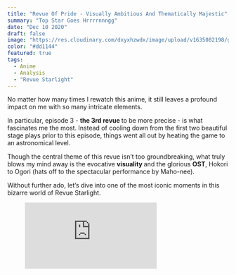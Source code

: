 ```yaml
---
title: "Revue Of Pride - Visually Ambitious And Thematically Majestic"
summary: "Top Star Goes Hrrrrnnngg"
date: "Dec 10 2020"
draft: false
image: "https://res.cloudinary.com/dxyxhzwdx/image/upload/v1635082198/gaftonosh/2021/10/2021-05-03-06_58_03-Greenshot.webp"
color: "#dd1144"
featured: true
tags:
  - Anime
  - Analysis
  - "Revue Starlight"
---
```


<div className="richtext pb-8">
  <p>
    No matter how many times I rewatch this anime, it still leaves a profound
    impact on me with so many intricate elements.
  </p>
  <p>
    In particular, episode 3 - <strong>the 3rd revue </strong>to be more precise
    - is what fascinates me the most. Instead of cooling down from the first two
    beautiful stage plays prior to this episode, things went all out by heating
    the game to an astronomical level.
  </p>
  <p>
    Though the central theme of this revue isn’t too groundbreaking, what truly
    blows my mind away is the evocative <strong>visuality </strong>and the
    glorious <strong>OST</strong>, Hokori to Ogori (hats off to the spectacular
    performance by Maho-nee).
  </p>
  <p>
    Without further ado, let’s dive into one of the most iconic moments in this
    bizarre world of Revue Starlight.
  </p>
  <figure className="kg-card kg-embed-card">
    <iframe
      allow="accelerometer; autoplay; clipboard-write; encrypted-media; gyroscope; picture-in-picture"
      allowFullScreen=""
      frameBorder={0}
      loading="lazy"
      src="https://www.youtube.com/embed/tg7qZzwqWYQ?feature=oembed"
      style={{
        backgroundRepeat: "no-repeat",
        boxSizing: "border-box",
        verticalAlign: "middle",
        maxWidth: "100%",
        position: "absolute",
        top: 0,
        left: 0,
        width: 820,
        height: 615,
      }}
      title="Hokori to Ogori (Pride and Arrogance) - Shoujo Kageki Revue Starlight EP 3 Insert Song"
    />
  </figure>
  <center>
    <h2>
      <b>Premise</b>
    </h2>
  </center>
  <p>
    As the stage came to life, the atmosphere shifted entirely from the cheerful
    tone of the slice-of-life on the <strong>surface</strong> to a fiery and
    solemn setting of the <strong>underground</strong> competition.
  </p>
  <p>
    <em>
      The lighting usage is spot-on as the contenders made their entrances.
    </em>
  </p>
  <p>
    While Karen casually made her debut, Maya gracefully descended from the
    summit. This prologue is likely a metaphor for their power gap.
  </p>
  <p>
    <em>However, Maya isn’t one to look down on her foes.</em>
  </p>
  <p>
    To demonstrate her title of being the 99th class leader, Maya had decided to
    examine this challenger by standing on <strong>equal ground</strong> with
    her.
  </p>
  <figure className="kg-card kg-image-card kg-width-wide">
    <img
      src="http://testghost.mo.cloudinary.net/image/upload/q_80/v1/gaftonosh/2021/10/2020-12-09-21_28_54-greenshot.webp"
      alt=""
      loading="lazy"
      height={1080}
      width={1920}
      className="kg-image hoverZoomLink"
    />
  </figure>
  <p>
    Despite the enthusiasm emitted from the build-up, the opening is rather
    chilling as it gave off the impression of a majestic, high-class ball of the
    <em> </em>
    <strong>nobles </strong>than a regular duel between{" "}
    <strong>knights </strong>or whatever you wanna call the girls in this spooky
    playground.
  </p>
  <p>
    <em>
      Nonetheless, things escalated fast as the Karen and Maya boldly affirm
      their stance.
    </em>
  </p>
  <figure className="kg-card kg-image-card kg-width-wide">
    <img
      src="http://testghost.mo.cloudinary.net/image/upload/q_80/v1/gaftonosh/2021/10/image-2-1-1.webp"
      alt=""
      loading="lazy"
      height={1069}
      width={1901}
      className="kg-image hoverZoomLink"
    />
  </figure>
  <blockquote>
    <em>
      I should be able to see – <strong>Karen</strong>
    </em>
    <br />
    <br />
    <em>
      No, you should not see – <strong>Maya</strong>
    </em>
    <br />
    <br />
    <em>
      The view from the top of that tower – <strong>Both</strong>
    </em>
  </blockquote>
  <p>
    It boggles the mind how quickly Maya shot Karen down with her desire to
    ascend the very top.
  </p>
  <div className="special-quote">
    <p className="g-grid__text">
      While this, at first glance, reflects the <strong>arrogance</strong> of
      Maya, as the song’s title suggests, there is more to the context to
      consider.
      <br />
      <br />
      Karen is technically a newcomer to this Revue industry; hence her barging in
      and declaring that she’ll take the star tiara is kind of a part of her <strong>
        arrogance
      </strong> too.
    </p>
  </div>
  <p>
    So in just a single line of the revue theme track, the arena was set ablaze
    as{" "}
    <em>
      <strong>neither of the girls was willing to back down</strong>
    </em>
    , which effectively brought us to the initial clash.
  </p>
  <center>
    <h2>
      <b>First Impact</b>
    </h2>
  </center>
  <blockquote>
    <p>What lies in your heart? What do your twinkling eyes seek?</p>
    <p>
      I still can’t reach that star, but for the sake of that promise, I’ll keep
      on charging ahead
    </p>
    <cite>
      <b>Karen</b>
    </cite>
  </blockquote>
  <p>
    Admittedly, this is quite a tricky part of the encounter since I'm not sure
    whether Karen was curious about Maya as a <strong>person </strong>or as a{" "}
    <strong>top star.</strong>
  </p>
  <p>
    The latter would imply that Karen sought to defeat Maya regardless of what
    fueled her, for{" "}
    <strong>
      <em>that promise</em>
    </strong>{" "}
    was Karen's prime goal here.
  </p>
  <p>
    On the other hand, the former leaned towards a{" "}
    <strong>personal interest</strong>, which I don't find to be the case
    because, as mentioned before, the <strong>promise</strong> is more important
    to Karen.
  </p>
  <figure className="kg-card kg-image-card kg-width-wide">
    <img
      src="http://testghost.mo.cloudinary.net/image/upload/q_80/v1/gaftonosh/2021/10/shoujo-kagekie29886revue-starlight-03-11.mp4_.00_02_11_02.still005.webp"
      alt=""
      loading="lazy"
      height={1080}
      width={1920}
      className="kg-image hoverZoomLink"
    />
  </figure>
  <p>
    The fight raged on for a short while until Maya issued a brief pause.{" "}
    <em>Her eyes lit a strong sense of distraught</em> as she questioned Karen
    of her motivation behind her participation in the revue.
  </p>
  <p>
    At the same time, it is noticeable how{" "}
    <em>
      Maya was able to effortlessly fend off Karen's fierce strikes, using just
      one hand to block her full blow
    </em>
    , which is pretty hype and, again, showcased the <strong>arrogance</strong> of
    Maya.
  </p>
  <figure className="kg-card kg-image-card kg-width-wide">
    <img
      src="http://testghost.mo.cloudinary.net/image/upload/q_80/v1/gaftonosh/2021/10/2020-12-09-17_41_37-greenshot.webp"
      alt=""
      loading="lazy"
      height={1080}
      width={1920}
      className="kg-image hoverZoomLink"
    />
  </figure>
  <p>
    I really love the way Maya delivered the <strong>"together?"</strong> in a
    pondered manner upon Karen's outrageous declaration. Most likely, there was
    only one thing that occupied her thought at the given time.
  </p>
  <div className="special-quote">
    <p className="g-grid__text">
      How can such a prestigious mantle be "shared" by more than one person?
    </p>
  </div>
  <p>
    Technically speaking, Karen's answer was rather disappointing,{" "}
    <em>at least from Maya's perspective.</em>
  </p>
  <p>
    To Maya, this is <strong>heresy</strong>. The "holy grail" of the revue is
    meant for a single winner, nothing more, nothing less, hence her urge to{" "}
    <strong>fix </strong>this faulty notion of a naive Karen.
  </p>
  <p>
    This speaks volumes of Maya's straightforward nature since{" "}
    <em>idealism has no place to confront her.</em>
  </p>
  <p>
    At this point, it appeared that Maya had been painted as your typical "boss"
    class antagonist with one sole objective in mind:{" "}
    <strong>utmost supremacy.</strong>
  </p>
  <p>However, is that really the case here?</p>
  <p>
    In my view, the second phase would tell us a different story in this regard,
    as Maya sincerely expressed herself in many elegant ways.
  </p>
  <center>
    <h2>
      <b>Where It Truly Begins</b>
    </h2>
  </center>
  <figure className="kg-card kg-image-card kg-width-wide">
    <img
      src="http://testghost.mo.cloudinary.net/image/upload/q_80/v1/gaftonosh/2021/10/2020-12-09-21_38_37-greenshot.webp"
      alt=""
      loading="lazy"
      height={1080}
      width={1920}
      className="kg-image hoverZoomLink"
    />
  </figure>
  <p>
    No longer messing around, Maya unleashed her true might as the head of 99th
    class,
    <strong>
      {" "}
      bending reality, no, the stage to her own will, as the lyric implies.
    </strong>
  </p>
  <p>
    I don't know about you, but this moment was just pure fire as{" "}
    <em>
      the way the details of the revue slowly interwove and danced to Maya's
      tune
    </em>{" "}
    is just a sight to behold.
  </p>
  <p>
    So far, <strong>red </strong>and <strong>gray </strong>have been the main
    palettes of this revue. This, of course, is no strange thing for they
    represent the girls respectively, mostly from their outfit design.
  </p>
  <figure className="kg-card kg-image-card">
    <img
      src="https://cdn.discordapp.com/attachments/901821911649099796/901825395207331861/maya-gawd-1.gif"
      alt=""
      loading="lazy"
      className="kg-image"
    />
  </figure>
  <p>
    As Maya finished her chanting, the theater came into full view in all of its
    glory.
  </p>
  <div className="special-quote">
    <p className="g-grid__text">
      The roles are now reversed, Karen is no longer the challenger, but
      instead, it was Maya who was taking total control and non-stop taunting
      her opponent with <strong>pride and arrogance.</strong>
    </p>
  </div>
  <p>
    The atmosphere now consisted of nothing but glowing spirits between the
    actors, thus further accentuated the tragic undertone behind the harsh truth
    of this <strong>vicious cycle</strong>.
  </p>
  <figure className="kg-card kg-image-card kg-width-wide">
    <img
      src="http://testghost.mo.cloudinary.net/image/upload/q_80/v1/gaftonosh/2021/10/2020-12-09-21_58_30-greenshot.webp"
      alt=""
      loading="lazy"
      height={1080}
      width={1920}
      className="kg-image hoverZoomLink"
    />
  </figure>
  <blockquote>
    <p>Come climb up here, if you have the resolve</p>
    <p>Try to tear me down, show me your fury</p>
    <p>Do not be at the mercy of the beast that lies within you</p>
    <p>I have no need for those who lack willpower</p>
    <p>I want you to show you are fighting with your pride on the line</p>
    <cite>
      <b>Maya</b>
    </cite>
  </blockquote>
  <p>
    While it is undeniable that Maya is inherently competitive, she, however,{" "}
    <strong>
      does acknowledge those who put their best on the line when facing her.
    </strong>
  </p>
  <p>
    For the record, there hasn't been any instance of Maya looking down on other
    opponents.
  </p>
  <center>
    <h2>
      <b>The Tip Of The Iceberg</b>
    </h2>
  </center>
  <p>
    It might be a bit irrelevant to the topic but, earlier in episode 3, almost
    every moment featuring Maya is merely her seemingly taking some random
    glances and sending greetings to her peers.
  </p>
  <p>
    Unexpectedly, when this stage manifested, all of these elements would then
    hold much more value and <strong>weight </strong>than they originally
    appeared to.
  </p>
  <figure className="kg-card kg-image-card kg-width-wide">
    <img
      src="http://testghost.mo.cloudinary.net/image/upload/q_80/v1/gaftonosh/2021/10/2020-12-09-22_00_24-greenshot.webp"
      alt=""
      loading="lazy"
      height={1080}
      width={1920}
      className="kg-image hoverZoomLink"
    />
  </figure>
  <div className="special-quote">
    <p className="g-grid__text">
      The essence behind Maya's character is to take the top spot by giving her
      all, holding nothing back, even if it means transforming into a{" "}
      <strong>beast</strong>.<br />
      <br />
      This goes to show how tempting and distasteful the environment of creating
      the <strong>best of the best</strong> is.
    </p>
  </div>
  <p>
    Therefore, Karen's idea of reaching the top star{" "}
    <strong>with someone else</strong> is a pipedream, a ludicrous wish to Maya;
    hence her being mildly furious and going all out in this second phase.
  </p>
  <blockquote>
    <p>There is but one lone star on the stage</p>
    <p>Desire it</p>
    <p>Starve for it</p>
    <p>Thirst for it</p>
    <p>Fight for it</p>
    <cite>
      <b>Maya</b>
    </cite>
  </blockquote>
  <p>
    The best thing about this revue is how it not only{" "}
    <strong>solidified Maya's character and ideal</strong> but also served as a
    subtle <strong>foreshadowing</strong> for something much more climactic to
    come.
  </p>
  <p>
    For those who have already finished the anime, you can already tell the
    reason for this quick line-up shot as Maya poured her heart out with the
    song and dance.
  </p>
  <figure className="kg-card kg-image-card">
    <img
      src="https://cdn.discordapp.com/attachments/901821911649099796/901826439874220042/ezgif.com-gif-maker.gif"
      alt=""
      loading="lazy"
      className="kg-image"
    />
  </figure>
  <p>
    <em>
      Nana stood out the most with only the lower half of her face revealed in
      contrast to the other three, indicating that there's much to her character
      compared to other candidates.
    </em>
  </p>
  <p>
    I mean, everything adds up, to be honest, when you look at this series as a
    whole and connect this segment with "something" in the later events to come,
    it's simply mesmerizing (<strong>NANA </strong>HYPE).
  </p>
  <p>But I digress.</p>
  <figure className="kg-card kg-width-wide kg-gallery-card">
    <div className="kg-gallery-container">
      <div className="kg-gallery-row">
        <div className="kg-gallery-image">
          <img
            src="http://testghost.mo.cloudinary.net/image/upload/q_80/v1/gaftonosh/2021/10/2020-12-09-22_11_27-greenshot.webp"
            alt=""
            loading="lazy"
            height={1080}
            width={1920}
            className="hoverZoomLink"
          />
        </div>
        <div className="kg-gallery-image">
          <img
            src="http://testghost.mo.cloudinary.net/image/upload/q_80/v1/gaftonosh/2021/10/2020-12-09-22_11_36-greenshot.webp"
            alt=""
            loading="lazy"
            height={1080}
            width={1920}
            className="hoverZoomLink"
          />
        </div>
      </div>
    </div>
  </figure>
  <p>
    Maya's resolution might not be absolute and flawed from the context of the
    story, it still strikes me as a practical approach to the revue or
    competition in general.
  </p>
  <p>
    No matter how you look at it, there can only be one winner, which ultimately
    led us to the final phase, the climax.
  </p>
  <figure className="kg-card kg-image-card kg-width-wide">
    <img
      src="http://testghost.mo.cloudinary.net/image/upload/q_80/v1/gaftonosh/2021/10/2020-12-09-22_11_52-greenshot.webp"
      alt=""
      loading="lazy"
      height={1080}
      width={1920}
      className="kg-image hoverZoomLink"
    />
  </figure>
  <center>
    <h2>
      <b>The Peak</b>
    </h2>
  </center>
  <blockquote>
    <p>Going higher, shining brighter</p>
    <p>I will illuminate the horizon</p>
    <p>A single step forward is a step closer to my dream</p>
    <p>That is pride</p>
    <br />
    <p>Going higher, shining brighter</p>
    <p>Towards unreachable heights</p>
    <p>That is my pride</p>
    <cite>
      <b>Maya</b>
    </cite>
  </blockquote>
  <figure className="kg-card kg-image-card kg-width-full">
    <img
      src="http://testghost.mo.cloudinary.net/image/upload/q_80/v1/gaftonosh/2021/10/shoujo-kagekie29886revue-starlight-03-11.mp4_.00_04_11_18.still012.webp"
      alt=""
      loading="lazy"
      height={1069}
      width={1901}
      className="kg-image hoverZoomLink"
    />
  </figure>
  <p>
    Maya reinforces her ideal by proclaiming to reach an{" "}
    <strong>infinite height</strong>, and IMO this is where Maya truly shines as
    a character.
  </p>
  <p>
    Think about it, Maya is like a monarch standing on top of the mountain,
    undefeated, uncontended, yet she refused to rest on her laurels.
  </p>
  <p>
    Despite her recognizing and understanding the pains, despairs, and tragedies
    that shallow the fallen ones,{" "}
    <strong>Maya would not feel pity for them</strong>.
  </p>
  <p>
    Instead, she strives to push herself further. Not because she doesn't care
    about her peers,{" "}
    <strong>
      <em>but as a means to pay her respect to them.</em>
    </strong>
  </p>
  <div className="special-quote">
    <p className="g-grid__text">
      <strong>
        The top star means nothing without those failing to reach it
      </strong>
      . In truth, only desolation and despair await the defeated.
      <br />
      <br />
      YET, painful as it is, <em>Maya must carry on</em>.<br />
      <br />
      Otherwise, everything she had done would prove to be meaningless, and the
      effort of those girls would have been wasted as well.
      <br />
      <br />
      For those who were chasing behind her, and as proof of her determination, Maya
      would not stop for anything, even if at the cost of remaining a lone star,
      that is her <strong>pride</strong>.
    </p>
  </div>
  <p>
    <em>With this, everything came together as one.</em>
  </p>
  <p>
    It felt as though the{" "}
    <strong>
      theme, the characters, the visual, and the music all clashed against one
      another to vie for supremacy.
    </strong>{" "}
    Therein, this put me in a difficult position for I could not even make up my
    mind lol.
  </p>
  <figure className="kg-card kg-image-card kg-card-hascaption">
    <img
      src="https://cdn.discordapp.com/attachments/901821911649099796/901826465241391174/ezgif.com-gif-maker-1.gif"
      alt=""
      loading="lazy"
      className="kg-image"
    />
    <figcaption>
      If anything, this action shot down here is probably the best non-cut
      sequence I've ever witnessed in my anime-watching career.
    </figcaption>
  </figure>
  <p>
    On another note, I think I finally understand{" "}
    <em>what the Giraffe was seeking</em> all the time by orchestrating this
    revue system.
  </p>
  <p>
    It sure seems like an ass move, but then again,{" "}
    <em>
      <strong>aren't we, the audience, all the same</strong>
    </em>{" "}
    for yearning to see the girls' suffering just so it'll satisfy our craving
    for the unknown, the sublime scenery?
  </p>
  <figure className="kg-card kg-image-card kg-width-wide">
    <img
      src="http://testghost.mo.cloudinary.net/image/upload/q_80/v1/gaftonosh/2021/10/2020-12-09-22_16_27-greenshot.webp"
      alt=""
      loading="lazy"
      height={1080}
      width={1920}
      className="kg-image hoverZoomLink"
    />
  </figure>
  <p>
    Anyway, getting back on the topic, Karen found herself being utterly
    overwhelmed by Maya's brilliance as she struggled and unable to get an
    opening to make her way through.
  </p>
  <p>
    In contrast, Maya was relentlessly toying with her prey. Every time she was
    close to receiving an attack from Karen, Maya would then widen the gap by{" "}
    <strong>fiddling the stage as she will it</strong>, which is insanely epic
    and out-of-this-world.
  </p>
  <figure className="kg-card kg-image-card kg-width-wide">
    <img
      src="http://testghost.mo.cloudinary.net/image/upload/q_80/v1/gaftonosh/2021/10/2020-12-09-22_19_12-greenshot-1.webp"
      alt=""
      loading="lazy"
      height={1080}
      width={1920}
      className="kg-image hoverZoomLink"
    />
  </figure>
  <p>
    <em>Eventually, the moment of truth drew near.</em>
  </p>
  <p>
    When Karen exhausted herself and realized that she was facing an immovable
    wall, Maya valiantly delivered the finishing blow.
  </p>
  <p>
    Incidentally, as she let her emotion got the best of her, Claudine was also
    seen to be having an intense battle in a different arena.
  </p>
  <figure className="kg-card kg-width-wide kg-gallery-card">
    <div className="kg-gallery-container">
      <div className="kg-gallery-row">
        <div className="kg-gallery-image">
          <img
            src="http://testghost.mo.cloudinary.net/image/upload/q_80/v1/gaftonosh/2021/10/shoujo-kagekie29886revue-starlight-03-3.mp4_.00_21_00_16.still005.webp"
            alt=""
            loading="lazy"
            height={1080}
            width={1920}
            className="hoverZoomLink"
          />
        </div>
        <div className="kg-gallery-image">
          <img
            src="http://testghost.mo.cloudinary.net/image/upload/q_80/v1/gaftonosh/2021/10/shoujo-kagekie29886revue-starlight-03-3.mp4_.00_20_58_22.still004.webp"
            alt=""
            loading="lazy"
            height={1080}
            width={1920}
            className="hoverZoomLink"
          />
        </div>
      </div>
    </div>
  </figure>
  <figure className="kg-card kg-image-card kg-width-wide">
    <img
      src="http://testghost.mo.cloudinary.net/image/upload/q_80/v1/gaftonosh/2021/10/shoujo-kagekie29886revue-starlight-03-3.mp4_.00_21_06_02.still001.webp"
      alt=""
      loading="lazy"
      height={1080}
      width={1920}
      className="kg-image hoverZoomLink"
    />
  </figure>
  <p>
    And just like that, the curtain fell on the <strong>Revue of Pride</strong>{" "}
    with Maya once again reaffirmed her resolve to stand on top, alone.
  </p>
  <figure className="kg-card kg-image-card kg-width-full">
    <img
      src="http://testghost.mo.cloudinary.net/image/upload/q_80/v1/gaftonosh/2021/10/2021-05-03-06_58_03-Greenshot.webp"
      alt=""
      loading="lazy"
      height={1080}
      width={1920}
      className="kg-image hoverZoomLink"
    />
  </figure>
  <center>
    <h2>
      <b>Afterthought</b>
    </h2>
  </center>
  <p>
    I must say episode 3 as a whole, and this revue, in particular, was{" "}
    <strong>meticulously and masterfully crafted in every way</strong>.
  </p>
  <p>
    There was so much foreshadowing, subtlety, and foils running together to
    raise the bar and suspense on top of a flawless assemble of theatrical
    showdown backed by a majestic <strong>theme track</strong>.
  </p>
  <p>
    The <strong>directing </strong>is one thing, but damn, all those{" "}
    <strong>choreography </strong>shots and the non-cut, flashback, etc just
    refused to let up the stream of hype and thrill.
  </p>
  <p>
    Moreover, the <strong>lighting </strong>deserves a medal here, for they
    pretty much captured the <strong>semi-gloomy </strong>atmosphere while
    maintaining the passion and tension as consistent with the nature of a revue
    in this anime.
  </p>
  <p>
    For an anime to have achieved so many feats while retaining the core value
    of the plot, themes, and characters, it's not something I can hope to
    witness every once in a while.
  </p>
  <figure className="kg-card kg-image-card">
    <img
      src="http://testghost.mo.cloudinary.net/image/upload/q_80/v1/gaftonosh/2021/10/shoujo-kagekie29886revue-starlight-03-3.mp4_.00_20_56_13.still003.webp"
      alt=""
      loading="lazy"
      height={1080}
      width={1920}
      className="kg-image hoverZoomLink"
    />
  </figure>
  <p>
    On a different note, just an FYI,{" "}
    <strong>
      <em>I'm not writing this analysis to denounce Karen whatsoever.</em>
    </strong>
  </p>
  <p>
    I confess that my bias for Maya is high, but I by no means use that as an
    excuse to talk down on Karen. Still, fact remains that she had made several
    mistakes at this point.
  </p>
  <p>
    Karen did redeem herself in the endgame and even surpassed Maya in some ways
    because, after all, her theme is <strong>evolution</strong>, so I don't have
    anything against that.
  </p>
  <p>
    However, this post's main focus is <strong>episode 3</strong> alone, so
    welp.
  </p>
  <p>
    To wrap this up, the <strong>Revue of Pride</strong> is hands down my
    personal favorite stage play despite its <strong>early </strong>presence in
    the grand scheme of things, which more or less get overshadowed later on.
  </p>
  <p>
    Nevertheless, as someone who also participates in competitive activity,
    <em>
      {" "}
      I can pretty much identify myself with this spectacular revue as well as Maya
      the lone star
    </em>
    {" , so yeah, what a wild ride it was. "}
  </p>
</div>
